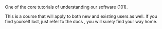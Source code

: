One of the core tutorials of understanding our software (101). 

This is a course that will apply to both new and existing users as well.
If you find yourself lost, just refer to the docs , you will surely find your way home.